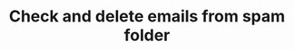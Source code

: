 ---
title: Check and delete emails from spam folder
openapi: 'POST /api/v1/emails/analytics/spamCheck/native'
---